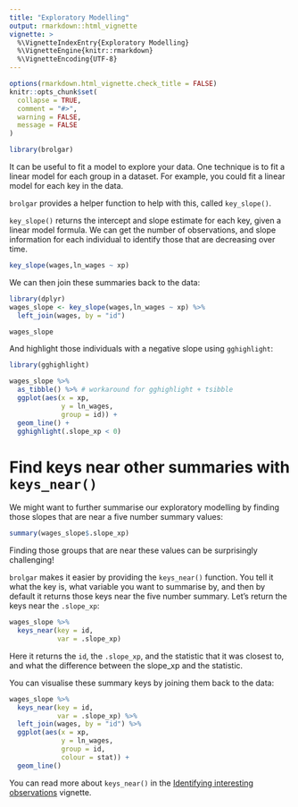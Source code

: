 ```yaml
---
title: "Exploratory Modelling"
output: rmarkdown::html_vignette
vignette: >
  %\VignetteIndexEntry{Exploratory Modelling}
  %\VignetteEngine{knitr::rmarkdown}
  %\VignetteEncoding{UTF-8}
---
```


```r
options(rmarkdown.html_vignette.check_title = FALSE)
knitr::opts_chunk$set(
  collapse = TRUE,
  comment = "#>",
  warning = FALSE,
  message = FALSE
)
```

```r
library(brolgar)
```

It can be useful to fit a model to explore your data. One technique is to fit a linear model for each group in a dataset. For example, you could fit a linear model for each key in the data.

`brolgar` provides a helper function to help with this, called `key_slope()`. 

`key_slope()` returns the intercept and slope estimate for each key, given a linear model formula. We can get the number of observations, and slope information for each individual to identify those that are decreasing over time. 

```r
key_slope(wages,ln_wages ~ xp)
```

We can then join these summaries back to the data:

```r
library(dplyr)
wages_slope <- key_slope(wages,ln_wages ~ xp) %>%
  left_join(wages, by = "id") 

wages_slope
```

And highlight those individuals with a negative slope using `gghighlight`:

```r
library(gghighlight)

wages_slope %>% 
  as_tibble() %>% # workaround for gghighlight + tsibble
  ggplot(aes(x = xp, 
             y = ln_wages, 
             group = id)) + 
  geom_line() +
  gghighlight(.slope_xp < 0)
```

# Find keys near other summaries with `keys_near()`

We might want to further summarise our exploratory modelling by finding those slopes that are near a five number summary values:

```r
summary(wages_slope$.slope_xp)
```

Finding those groups that are near these values can be surprisingly challenging!

`brolgar` makes it easier by providing the `keys_near()` function. You tell it what the key is, what variable you want to summarise by, and then by default it returns those keys near the five number summary. Let's return the keys near the `.slope_xp`:

```r
wages_slope %>%
  keys_near(key = id,
            var = .slope_xp)
```

Here it returns the `id`, the `.slope_xp`, and the statistic that it was closest to, and what the difference between the slope_xp and the statistic.

You can visualise these summary keys by joining them back to the data:

```r
wages_slope %>%
  keys_near(key = id,
            var = .slope_xp) %>%
  left_join(wages, by = "id") %>%
  ggplot(aes(x = xp,
             y = ln_wages,
             group = id,
             colour = stat)) + 
  geom_line()
```

You can read more about `keys_near()` in the [Identifying interesting observations](https://brolgar.njtierney.com/articles/id-interesting-obs.html) vignette.
